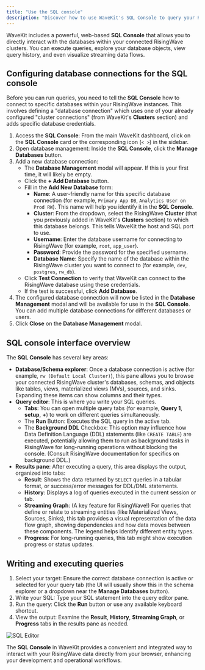 ```yaml
---
title: "Use the SQL console"
description: "Discover how to use WaveKit's SQL Console to query your RisingWave data, explore schemas, view query history, and visualize streaming data flows."
---
```


WaveKit includes a powerful, web-based **SQL Console** that allows you to directly interact with the databases within your connected RisingWave clusters. You can execute queries, explore your database objects, view query history, and even visualize streaming data flows.

## Configuring database connections for the SQL console

Before you can run queries, you need to tell the **SQL Console** how to connect to specific databases within your RisingWave instances. This involves defining a "database connection" which uses one of your already configured "cluster connections" (from WaveKit's **Clusters** section) and adds specific database credentials.

1.  Access the **SQL Console**: From the main WaveKit dashboard, click on the **SQL Console** card or the corresponding icon (`< >`) in the sidebar.
2.  Open database management: Inside the **SQL Console**, click the **Manage Databases** button.
3.  Add a new database connection:
    *   The **Database Management** modal will appear. If this is your first time, it will likely be empty.
    *   Click the **+ Add Database** button.
    *   Fill in the **Add New Database** form:
        *   **Name**: A user-friendly name for this specific database connection (for example, `Primary App DB`, `Analytics User on Prod RW`). This name will help you identify it in the **SQL Console**.
        *   **Cluster**: From the dropdown, select the RisingWave **Cluster** (that you previously added in WaveKit's **Clusters** section) to which this database belongs. This tells WaveKit the host and SQL port to use.
        *   **Username**: Enter the database username for connecting to RisingWave (for example, `root`, `app_user`).
        *   **Password**: Provide the password for the specified username.
        *   **Database Name**: Specify the name of the database within the RisingWave cluster you want to connect to (for example, `dev`, `postgres`, `rw_db`).
    *   Click **Test Connection** to verify that WaveKit can connect to the RisingWave database using these credentials.
    *   If the test is successful, click **Add Database**.
4.  The configured database connection will now be listed in the **Database Management** modal and will be available for use in the **SQL Console**. You can add multiple database connections for different databases or users.
5.  Click **Close** on the **Database Management** modal.

## SQL console interface overview

The **SQL Console** has several key areas:

*   **Database/Schema explorer**: Once a database connection is active (for example, `rw (Default Local Cluster)`), this pane allows you to browse your connected RisingWave cluster's databases, schemas, and objects like tables, views, materialized views (MVs), sources, and sinks. Expanding these items can show columns and their types.
*   **Query editor**: This is where you write your SQL queries.
    *   **Tabs**: You can open multiple query tabs (for example, **Query 1**, **setup**, **+**) to work on different queries simultaneously.
    *   The **Run** Button: Executes the SQL query in the active tab.
    *   The **Background DDL** Checkbox: This option may influence how Data Definition Language (DDL) statements (like `CREATE TABLE`) are executed, potentially allowing them to run as background tasks in RisingWave for long-running operations without blocking the console. (Consult RisingWave documentation for specifics on background DDL.)
*   **Results pane**: After executing a query, this area displays the output, organized into tabs:
    *   **Result**: Shows the data returned by `SELECT` queries in a tabular format, or success/error messages for DDL/DML statements.
    *   **History**: Displays a log of queries executed in the current session or tab.
    *   **Streaming Graph**: (A key feature for RisingWave!) For queries that define or relate to streaming entities (like Materialized Views, Sources, Sinks), this tab provides a visual representation of the data flow graph, showing dependencies and how data moves between these components. The legend helps identify different entity types.
    *   **Progress**: For long-running queries, this tab might show execution progress or status updates.

## Writing and executing queries

1.  Select your target: Ensure the correct database connection is active or selected for your query tab (the UI will usually show this in the schema explorer or a dropdown near the **Manage Databases** button).
2.  Write your SQL: Type your SQL statement into the query editor pane.
3.  Run the query: Click the **Run** button or use any available keyboard shortcut.
4.  View the output: Examine the **Result**, **History**, **Streaming Graph**, or **Progress** tabs in the results pane as needed.

![SQL Editor](/images/wavekit/wavekit-intro.png)

The **SQL Console** in WaveKit provides a convenient and integrated way to interact with your RisingWave data directly from your browser, enhancing your development and operational workflows.